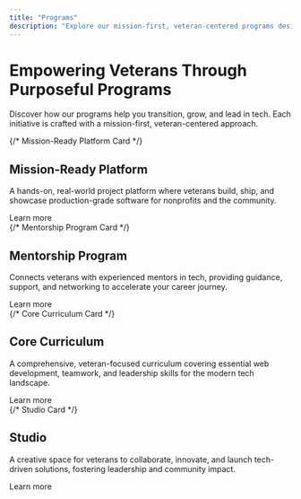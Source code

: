 ```yaml
---
title: "Programs"
description: "Explore our mission-first, veteran-centered programs designed to empower you."
---
```



# <span className="tw:text-4xl tw:font-bold tw:text-center tw:block tw:mb-4">Empowering Veterans Through Purposeful Programs</span>
<p className="tw:text-lg tw:text-center tw:mb-10 tw:text-gray-600">Discover how our programs help you transition, grow, and lead in tech. Each initiative is crafted with a mission-first, veteran-centered approach.</p>

<div className="tw:grid tw:gap-8 tw:grid-cols-1 tw:md:grid-cols-2 tw:lg:grid-cols-2 tw:mb-16">
  {/* Mission-Ready Platform Card */}
  <div className="tw:bg-white tw:rounded-xl tw:shadow-md tw:p-8 tw:flex tw:flex-col tw:justify-between tw:h-full tw:transition tw:transform tw:hover:scale-105 tw:border tw:border-gray-100">
    <h2 className="tw:text-2xl tw:font-semibold tw:mb-2">Mission-Ready Platform</h2>
    <p className="tw:text-gray-700 tw:mb-4">A hands-on, real-world project platform where veterans build, ship, and showcase production-grade software for nonprofits and the community.</p>
    <Link href="/programs/mission-ready" className="tw:mt-auto tw:inline-block tw:text-blue-700 tw:font-medium tw:underline tw:focus:outline-none tw:focus:ring-2 tw:focus:ring-blue-400" aria-label="Learn more about Mission-Ready Platform">Learn more</Link>
  </div>
  {/* Mentorship Program Card */}
  <div className="tw:bg-white tw:rounded-xl tw:shadow-md tw:p-8 tw:flex tw:flex-col tw:justify-between tw:h-full tw:transition tw:transform tw:hover:scale-105 tw:border tw:border-gray-100">
    <h2 className="tw:text-2xl tw:font-semibold tw:mb-2">Mentorship Program</h2>
    <p className="tw:text-gray-700 tw:mb-4">Connects veterans with experienced mentors in tech, providing guidance, support, and networking to accelerate your career journey.</p>
    <Link href="/programs/mentorship" className="tw:mt-auto tw:inline-block tw:text-blue-700 tw:font-medium tw:underline tw:focus:outline-none tw:focus:ring-2 tw:focus:ring-blue-400" aria-label="Learn more about Mentorship Program">Learn more</Link>
  </div>
  {/* Core Curriculum Card */}
  <div className="tw:bg-white tw:rounded-xl tw:shadow-md tw:p-8 tw:flex tw:flex-col tw:justify-between tw:h-full tw:transition tw:transform tw:hover:scale-105 tw:border tw:border-gray-100">
    <h2 className="tw:text-2xl tw:font-semibold tw:mb-2">Core Curriculum</h2>
    <p className="tw:text-gray-700 tw:mb-4">A comprehensive, veteran-focused curriculum covering essential web development, teamwork, and leadership skills for the modern tech landscape.</p>
    <Link href="/programs/core-curriculum" className="tw:mt-auto tw:inline-block tw:text-blue-700 tw:font-medium tw:underline tw:focus:outline-none tw:focus:ring-2 tw:focus:ring-blue-400" aria-label="Learn more about Core Curriculum">Learn more</Link>
  </div>
  {/* Studio Card */}
  <div className="tw:bg-white tw:rounded-xl tw:shadow-md tw:p-8 tw:flex tw:flex-col tw:justify-between tw:h-full tw:transition tw:transform tw:hover:scale-105 tw:border tw:border-gray-100">
    <h2 className="tw:text-2xl tw:font-semibold tw:mb-2">Studio</h2>
    <p className="tw:text-gray-700 tw:mb-4">A creative space for veterans to collaborate, innovate, and launch tech-driven solutions, fostering leadership and community impact.</p>
    <Link href="/programs/studio" className="tw:mt-auto tw:inline-block tw:text-blue-700 tw:font-medium tw:underline tw:focus:outline-none tw:focus:ring-2 tw:focus:ring-blue-400" aria-label="Learn more about Studio">Learn more</Link>
  </div>
</div>
